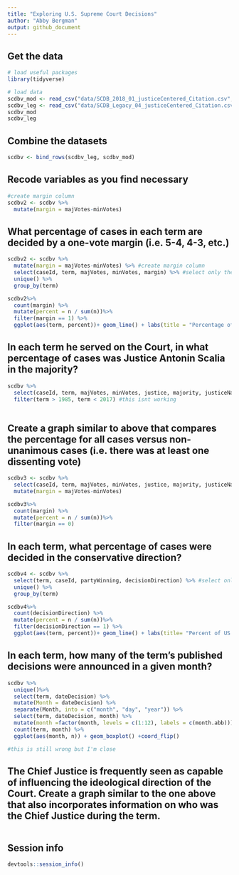 ```yaml
---
title: "Exploring U.S. Supreme Court Decisions"
author: "Abby Bergman"
output: github_document
---
```


## Get the data

```r
# load useful packages
library(tidyverse)

# load data
scdbv_mod <- read_csv("data/SCDB_2018_01_justiceCentered_Citation.csv", guess_max = 100000)
scdbv_leg <- read_csv("data/SCDB_Legacy_04_justiceCentered_Citation.csv", guess_max = 100000)
scdbv_mod
scdbv_leg
```

## Combine the datasets

```r
scdbv <- bind_rows(scdbv_leg, scdbv_mod)

```

## Recode variables as you find necessary

```r
#create margin column
scdbv2 <- scdbv %>%
  mutate(margin = majVotes-minVotes) 
```

## What percentage of cases in each term are decided by a one-vote margin (i.e. 5-4, 4-3, etc.)

```r

scdbv2 <- scdbv %>%
  mutate(margin = majVotes-minVotes) %>% #create margin column
  select(caseId, term, majVotes, minVotes, margin) %>% #select only the terms I want
  unique() %>%
  group_by(term)

scdbv2%>%
  count(margin) %>% 
  mutate(percent = n / sum(n))%>%
  filter(margin == 1) %>%
  ggplot(aes(term, percent))+ geom_line() + labs(title = "Percentage of Votes with a One Vote Margon", x = "Term", y = "Percentage") + scale_y_continuous(labels = scales::percent)

```

## In each term he served on the Court, in what percentage of cases was Justice Antonin Scalia in the majority?

```r
scdbv %>%
  select(caseId, term, majVotes, minVotes, justice, majority, justiceName) %>%
  filter(term > 1985, term < 2017) #this isnt working
  

```

## Create a graph similar to above that compares the percentage for all cases versus non-unanimous cases (i.e. there was at least one dissenting vote)

```r
scdbv3 <- scdbv %>%
  select(caseId, term, majVotes, minVotes, justice, majority, justiceName) %>%
  mutate(margin = majVotes-minVotes)

scdbv3%>%
  count(margin) %>% 
  mutate(percent = n / sum(n))%>%
  filter(margin == 0)

```

## In each term, what percentage of cases were decided in the conservative direction?

```r
scdbv4 <- scdbv %>%
  select(term, caseId, partyWinning, decisionDirection) %>% #select only the terms I want
  unique() %>%
  group_by(term)

scdbv4%>%
  count(decisionDirection) %>% 
  mutate(percent = n / sum(n))%>%
  filter(decisionDirection == 1) %>%
  ggplot(aes(term, percent))+ geom_line() + labs(title= "Percent of US Supreme Court Cases Won in a Conservative Direction", x = "Term", y = "Percent of Cases")
```

## In each term, how many of the term's published decisions were announced in a given month?

```r
scdbv %>%
  unique()%>%
  select(term, dateDecision) %>%
  mutate(Month = dateDecision) %>%
  separate(Month, into = c("month", "day", "year")) %>%
  select(term, dateDecision, month) %>%
  mutate(month =factor(month, levels = c(1:12), labels = c(month.abb)))%>%
  count(term, month) %>%
  ggplot(aes(month, n)) + geom_boxplot() +coord_flip()

#this is still wrong but I'm close
```

## The Chief Justice is frequently seen as capable of influencing the ideological direction of the Court. Create a graph similar to the one above that also incorporates information on who was the Chief Justice during the term.

```r

```

## Session info

```r
devtools::session_info()
```


